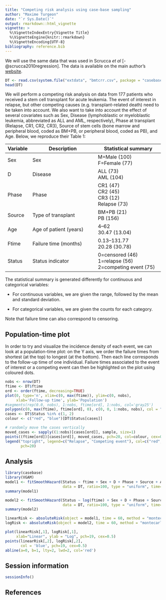 ```yaml
---
title: "Competing risk analysis using case-base sampling"
author: "Maxime Turgeon"
date: "`r Sys.Date()`"
output: rmarkdown::html_vignette
vignette: >
  %\VignetteIndexEntry{Vignette Title}
  %\VignetteEngine{knitr::rmarkdown}
  %\VignetteEncoding{UTF-8}
bibliography: reference.bib
---
```


We will use the same data that was used in Scrucca *et al* [-@scrucca2010regression]. The data is available on the main author's [website](http://www.stat.unipg.it/luca/R/).

```r
DT <- read.csv(system.file("extdata", "bmtcrr.csv", package = "casebase"))
head(DT)
```

We will perform a competing risk analysis on data from 177 patients who received a stem cell transplant for acute leukemia. The event of interest in relapse, but other competing causes (e.g. transplant-related death) need to be taken into account. We also want to take into account the effect of several covariates such as Sex, Disease (lymphoblastic or myeloblastic leukemia, abbreviated as ALL and AML, respectively), Phase at transplant (Relapse, CR1, CR2, CR3), Source of stem cells (bone marrow and peripheral blood, coded as BM+PB, or peripheral blood, coded as PB), and Age. Below, we reproduce their Table 1:

| Variable | Description            | Statistical summary    |
| -------- | ---------------------- | ---------------------- |
| Sex      | Sex                    | M=Male (100) <br> F=Female (77) |
| D        | Disease                | ALL (73) <br> AML (104) |
| Phase    | Phase                  | CR1 (47) <br> CR2 (45) <br> CR3 (12) <br> Relapse (73) |
| Source   | Type of transplant     | BM+PB (21) <br> PB (156) |
| Age      | Age of patient (years) | 4–62 <br> 30.47 (13.04) |
| Ftime    | Failure time (months)  | 0.13–131.77 <br> 20.28 (30.78) |
| Status   | Status indicator       | 0=censored (46) <br> 1=relapse (56) <br> 2=competing event (75) |

The statistical summary is generated differently for continuous and categorical variables: 

 - For continuous variables, we are given the range, followed by the mean and standard deviation.
 
 - For categorical variables, we are given the counts for each category.
 
Note that failure time can also correspond to censoring.

## Population-time plot

In order to try and visualize the incidence density of each event, we can look at a population-time plot: on the Y axis, we order the failure times from shortest (at the top) to longest (at the bottom). Then each line corresponds to the follow-up time of one individual. Failure times associated to the event of interest or a competing event can then be highlighted on the plot using coloured dots.

```r
nobs <- nrow(DT)
ftime <- DT$ftime
ord <- order(ftime, decreasing=TRUE)
plot(0, type='n', xlim=c(0, max(ftime)), ylim=c(0, nobs), 
     xlab='Follow-up time', ylab='Population')
#segments(rep(0.0, nobs), 1:nobs, ftime[ord], 1:nobs, col='gray25')
polygon(c(0, max(ftime), ftime[ord], 0), c(0, 0, 1:nobs, nobs), col = "gray90")
cases <- DT$Status %in% c(1, 2)
colour <- c("red", "blue")[DT$Status[cases]]

# randomly move the cases vertically
moved_cases <- sapply((1:nobs)[cases[ord]], sample, size=1)
points((ftime[ord])[cases[ord]], moved_cases, pch=20, col=colour, cex=0.5)
legend("topright", legend=c("Relapse", "Competing event"), col=c("red", "blue"),
       pch=20)
```

## Analysis

```r
library(casebase)
library(VGAM)
model1 <- fitSmoothHazard(Status ~ ftime + Sex + D + Phase + Source + Age, 
                          data = DT, ratio=100, type = "uniform", time="ftime")
summary(model1)
```

```r
model2 <- fitSmoothHazard(Status ~ log(ftime) + Sex + D + Phase + Source + Age, 
                          data = DT, ratio=100, type = "uniform", time="ftime")
summary(model2)
```

```r
linearRisk <- absoluteRisk(object = model1, time = 60, method = "montecarlo")
logRisk <- absoluteRisk(object = model2, time = 60, method = "montecarlo")

plot(linearRisk[,1], logRisk[,1],
     xlab="Linear", ylab = "Log", pch=19, cex=0.5)
points(linearRisk[,2], logRisk[,2],
       col = 'blue', pch=19, cex=0.5)
abline(a=0, b=1, lty=2, lwd=2, col='red')
```

## Session information

```r
sessionInfo()
```
## References
